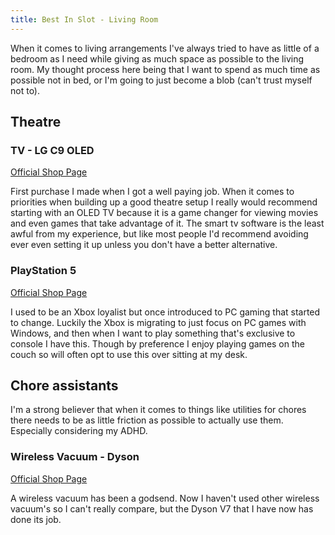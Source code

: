 ```yaml
---
title: Best In Slot - Living Room
---
```


When it comes to living arrangements I've always tried to have as little of a bedroom as I need while giving as much space as possible to the living room. My thought process here being that I want to spend as much time as possible not in bed, or I'm going to just become a blob (can't trust myself not to).

## Theatre

### TV - LG C9 OLED
[Official Shop Page](https://www.lg.com/us/tvs/lg-OLED55C9PUA-oled-4k-tv)

First purchase I made when I got a well paying job. When it comes to priorities when building up a good theatre setup I really would recommend starting with an OLED TV because it is a game changer for viewing movies and even games that take advantage of it. The smart tv software is the least awful from my experience, but like most people I'd recommend avoiding ever even setting it up unless you don't have a better alternative.

### PlayStation 5
[Official Shop Page](https://www.playstation.com/en-us/ps5/)

I used to be an Xbox loyalist but once introduced to PC gaming that started to change. Luckily the Xbox is migrating to just focus on PC games with Windows, and then when I want to play something that's exclusive to console I have this. Though by preference I enjoy playing games on the couch so will often opt to use this over sitting at my desk.

## Chore assistants

I'm a strong believer that when it comes to things like utilities for chores there needs to be as little friction as possible to actually use them. Especially considering my ADHD.

### Wireless Vacuum - Dyson
[Official Shop Page](https://www.dyson.com/vacuum-cleaners/cordless/v8)

A wireless vacuum has been a godsend. Now I haven't used other wireless vacuum's so I can't really compare, but the Dyson V7 that I have now has done its job.
